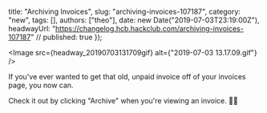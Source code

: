   title: "Archiving Invoices",
  slug: "archiving-invoices-107187",
  category: "new",
  tags: [],
  authors: ["theo"],
  date: new Date("2019-07-03T23:19:00Z"),
  headwayUrl: "https://changelog.hcb.hackclub.com/archiving-invoices-107187" // published: true
});


      
<Image src={headway_20190703131709gif} alt={"2019-07-03 13.17.09.gif"} />


If you've ever wanted to get that old, unpaid invoice off of your invoices page, you now can.

Check it out by clicking "Archive" when you're viewing an invoice. 🚢🎉
